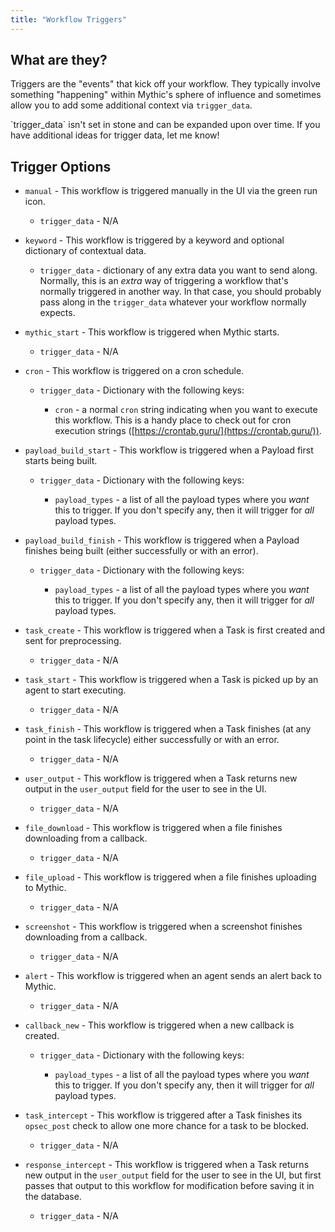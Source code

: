 ```yaml
---
title: "Workflow Triggers"
---
```



## What are they?

Triggers are the "events" that kick off your workflow. They typically involve something "happening" within Mythic's sphere of influence and sometimes allow you to add some additional context via `trigger_data`.

<Info>
`trigger_data` isn't set in stone and can be expanded upon over time. If you have additional ideas for trigger data, let me know!
</Info>

## Trigger Options

* `manual` - This workflow is triggered manually in the UI via the green run icon.

  * `trigger_data` - N/A

* `keyword` - This workflow is triggered by a keyword and optional dictionary of contextual data.

  * `trigger_data` - dictionary of any extra data you want to send along. Normally, this is an *extra* way of triggering a workflow that's normally triggered in another way. In that case, you should probably pass along in the `trigger_data` whatever your workflow normally expects.

* `mythic_start` - This workflow is triggered when Mythic starts.

  * `trigger_data` - N/A

* `cron` - This workflow is triggered on a cron schedule.

  * `trigger_data` - Dictionary with the following keys:

    * `cron` - a normal `cron` string indicating when you want to execute this workflow. This is a handy place to check out for cron execution strings ([https://crontab.guru/](https://crontab.guru/)).

* `payload_build_start` - This workflow is triggered when a Payload first starts being built.

  * `trigger_data` - Dictionary with the following keys:

    * `payload_types` - a list of all the payload types where you *want* this to trigger. If you don't specify any, then it will trigger for *all* payload types.

* `payload_build_finish` - This workflow is triggered when a Payload finishes being built (either successfully or with an error).

  * `trigger_data` - Dictionary with the following keys:

    * `payload_types` - a list of all the payload types where you *want* this to trigger. If you don't specify any, then it will trigger for *all* payload types.

* `task_create` - This workflow is triggered when a Task is first created and sent for preprocessing.

  * `trigger_data` - N/A

* `task_start` - This workflow is triggered when a Task is picked up by an agent to start executing.

  * `trigger_data` - N/A

* `task_finish` - This workflow is triggered when a Task finishes (at any point in the task lifecycle) either successfully or with an error.

  * `trigger_data` - N/A

* `user_output` - This workflow is triggered when a Task returns new output in the `user_output` field for the user to see in the UI.

  * `trigger_data` - N/A

* `file_download` - This workflow is triggered when a file finishes downloading from a callback.

  * `trigger_data` - N/A

* `file_upload` - This workflow is triggered when a file finishes uploading to Mythic.

  * `trigger_data` - N/A

* `screenshot` - This workflow is triggered when a screenshot finishes downloading from a callback.

  * `trigger_data` - N/A

* `alert` - This workflow is triggered when an agent sends an alert back to Mythic.

  * `trigger_data` - N/A

* `callback_new` - This workflow is triggered when a new callback is created.

  * `trigger_data` - Dictionary with the following keys:

    * `payload_types` - a list of all the payload types where you *want* this to trigger. If you don't specify any, then it will trigger for *all* payload types.

* `task_intercept` - This workflow is triggered after a Task finishes its `opsec_post` check to allow one more chance for a task to be blocked.

  * `trigger_data` - N/A

* `response_intercept` - This workflow is triggered when a Task returns new output in the `user_output` field for the user to see in the UI, but first passes that output to this workflow for modification before saving it in the database.

  * `trigger_data` - N/A

